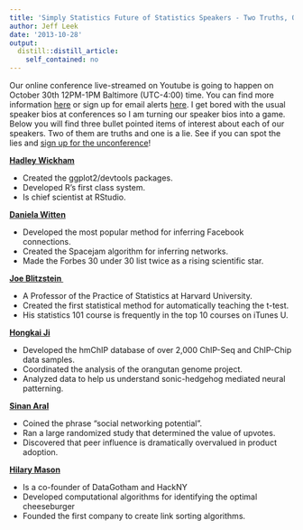 ```yaml
---
title: 'Simply Statistics Future of Statistics Speakers - Two Truths, One Lie #futureofstats'
author: Jeff Leek
date: '2013-10-28'
output:
  distill::distill_article:
    self_contained: no
---
```


Our online conference live-streamed on Youtube is going to happen on October 30th 12PM-1PM Baltimore (UTC-4:00) time. You can find more information [here](http://simplystatistics.org/unconference) or sign up for email alerts [here](https://plus.google.com/events/cd94ktf46i1hbi4mbqbbvvga358). I get bored with the usual speaker bios at conferences so I am turning our speaker bios into a game. Below you will find three bullet pointed items of interest about each of our speakers. Two of them are truths and one is a lie. See if you can spot the lies and [sign up for the unconference](https://plus.google.com/events/cd94ktf46i1hbi4mbqbbvvga358)!

**[Hadley Wickham](http://had.co.nz/)**

  * Created the ggplot2/devtools packages.
  * Developed R's first class system.
  * Is chief scientist at RStudio.

[**Daniela Witten**](http://www.biostat.washington.edu/~dwitten/)

  * Developed the most popular method for inferring Facebook connections.
  * Created the Spacejam algorithm for inferring networks.
  * Made the Forbes 30 under 30 list twice as a rising scientific star.

**[Joe Blitzstein ](http://www.people.fas.harvard.edu/~blitz/Site/Home.html)**

  * A Professor of the Practice of Statistics at Harvard University.
  * Created the first statistical method for automatically teaching the t-test.
  * His statistics 101 course is frequently in the top 10 courses on iTunes U.

[**Hongkai Ji**](http://www.biostat.jhsph.edu/~hji/)

  * Developed the hmChIP database of over 2,000 ChIP-Seq and ChIP-Chip data samples.
  * Coordinated the analysis of the orangutan genome project.
  * Analyzed data to help us understand sonic-hedgehog mediated neural patterning.

[**Sinan Aral**](http://web.mit.edu/sinana/www/)

  * Coined the phrase "social networking potential".
  * Ran a large randomized study that determined the value of upvotes.
  * Discovered that peer influence is dramatically overvalued in product adoption.

**[Hilary Mason](http://www.hilarymason.com/)**

  * Is a co-founder of DataGotham and HackNY
  * Developed computational algorithms for identifying the optimal cheeseburger
  * Founded the first company to create link sorting algorithms.
